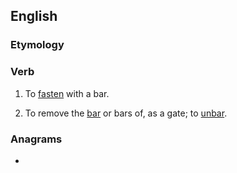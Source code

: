 ==English==

===Etymology===
{{prefix|en|up|bar}}

===Verb===
{{en-verb|upbarr}}

# {{lb|en|transitive|rare}} To [[fasten]] with a bar.
# {{lb|en|transitive|obsolete}} To remove the [[bar]] or bars of, as a gate; to [[unbar]].
#: {{rfquotek|Edmund Spenser}}

===Anagrams===
* {{anagrams|en|a=abpru|bar up}}